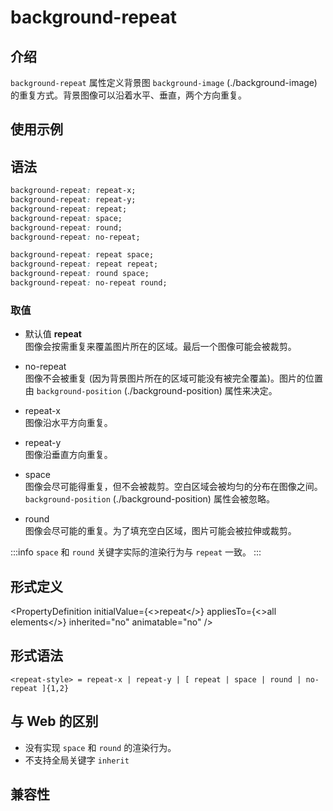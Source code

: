 # background-repeat

## 介绍

`background-repeat` 属性定义背景图 `background-image` (./background-image) 的重复方式。背景图像可以沿着水平、垂直，两个方向重复。

## 使用示例


<Go
  example="css-api"
  defaultFile="src/background-repeat/App.tsx"
  img="/assets/doc/css/background-repeat.jpg"
  defaultEntryFile="dist/background-repeat.lynx.bundle"
  entry="src/background-repeat"
/>

## 语法

```css
background-repeat: repeat-x;
background-repeat: repeat-y;
background-repeat: repeat;
background-repeat: space;
background-repeat: round;
background-repeat: no-repeat;

background-repeat: repeat space;
background-repeat: repeat repeat;
background-repeat: round space;
background-repeat: no-repeat round;
```

### 取值

- 默认值 **repeat** <br />
  图像会按需重复来覆盖图片所在的区域。最后一个图像可能会被裁剪。

- no-repeat <br />
  图像不会被重复 (因为背景图片所在的区域可能没有被完全覆盖)。图片的位置由 `background-position` (./background-position) 属性来决定。

- repeat-x <br />
  图像沿水平方向重复。

- repeat-y <br />
  图像沿垂直方向重复。

- space <br />
  图像会尽可能得重复，但不会被裁剪。空白区域会被均匀的分布在图像之间。`background-position` (./background-position) 属性会被忽略。

- round <br />
  图像会尽可能的重复。为了填充空白区域，图片可能会被拉伸或裁剪。

:::info
`space` 和 `round` 关键字实际的渲染行为与 `repeat` 一致。
:::

## 形式定义


<PropertyDefinition
  initialValue={<>repeat</>}
  appliesTo={<>all elements</>}
  inherited="no"
  animatable="no"
/>

## 形式语法

```
<repeat-style> = repeat-x | repeat-y | [ repeat | space | round | no-repeat ]{1,2}
```

## 与 Web 的区别

- 没有实现 `space` 和 `round` 的渲染行为。
- 不支持全局关键字 `inherit`

## 兼容性


<LegacyCompatTable metadata="css/properties/background-repeat" />

